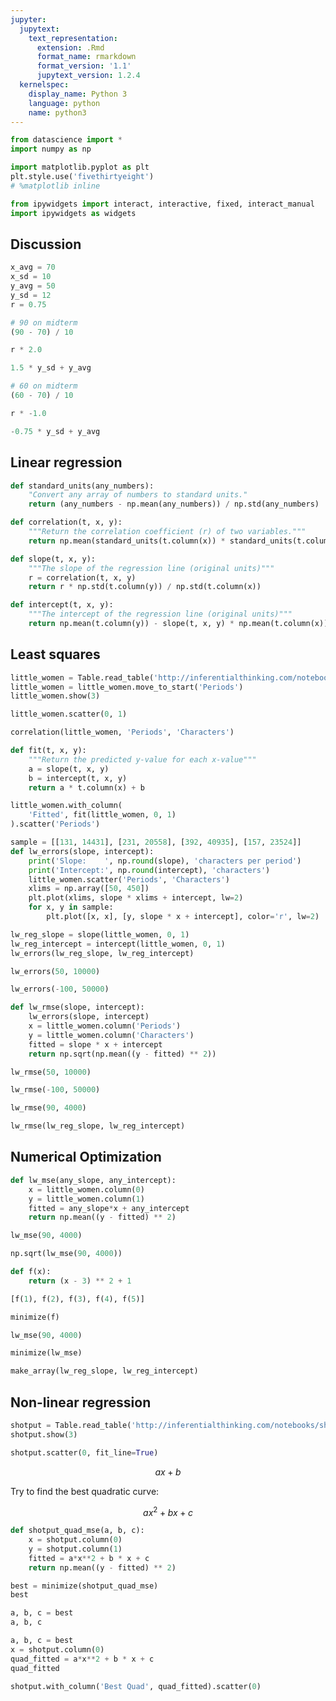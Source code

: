 ```yaml
---
jupyter:
  jupytext:
    text_representation:
      extension: .Rmd
      format_name: rmarkdown
      format_version: '1.1'
      jupytext_version: 1.2.4
  kernelspec:
    display_name: Python 3
    language: python
    name: python3
---
```


```python
from datascience import *
import numpy as np

import matplotlib.pyplot as plt
plt.style.use('fivethirtyeight')
# %matplotlib inline

from ipywidgets import interact, interactive, fixed, interact_manual
import ipywidgets as widgets
```

## Discussion

```python
x_avg = 70
x_sd = 10
y_avg = 50
y_sd = 12
r = 0.75
```

```python
# 90 on midterm
(90 - 70) / 10
```

```python
r * 2.0
```

```python
1.5 * y_sd + y_avg
```

```python
# 60 on midterm
(60 - 70) / 10
```

```python
r * -1.0
```

```python
-0.75 * y_sd + y_avg
```

## Linear regression

```python
def standard_units(any_numbers):
    "Convert any array of numbers to standard units."
    return (any_numbers - np.mean(any_numbers)) / np.std(any_numbers)  

def correlation(t, x, y):
    """Return the correlation coefficient (r) of two variables."""
    return np.mean(standard_units(t.column(x)) * standard_units(t.column(y)))
```

```python
def slope(t, x, y):
    """The slope of the regression line (original units)"""
    r = correlation(t, x, y)
    return r * np.std(t.column(y)) / np.std(t.column(x))

def intercept(t, x, y):
    """The intercept of the regression line (original units)"""
    return np.mean(t.column(y)) - slope(t, x, y) * np.mean(t.column(x))
```

## Least squares

```python
little_women = Table.read_table('http://inferentialthinking.com/notebooks/little_women.csv')
little_women = little_women.move_to_start('Periods')
little_women.show(3)
```

```python
little_women.scatter(0, 1)
```

```python
correlation(little_women, 'Periods', 'Characters')
```

```python
def fit(t, x, y):
    """Return the predicted y-value for each x-value"""
    a = slope(t, x, y)
    b = intercept(t, x, y)
    return a * t.column(x) + b
```

```python
little_women.with_column(
    'Fitted', fit(little_women, 0, 1)
).scatter('Periods')
```

```python
sample = [[131, 14431], [231, 20558], [392, 40935], [157, 23524]]
def lw_errors(slope, intercept):
    print('Slope:    ', np.round(slope), 'characters per period')
    print('Intercept:', np.round(intercept), 'characters')
    little_women.scatter('Periods', 'Characters')
    xlims = np.array([50, 450])
    plt.plot(xlims, slope * xlims + intercept, lw=2)
    for x, y in sample:
        plt.plot([x, x], [y, slope * x + intercept], color='r', lw=2)
```

```python
lw_reg_slope = slope(little_women, 0, 1)
lw_reg_intercept = intercept(little_women, 0, 1)
lw_errors(lw_reg_slope, lw_reg_intercept)
```

```python
lw_errors(50, 10000)
```

```python
lw_errors(-100, 50000)
```

```python
def lw_rmse(slope, intercept):
    lw_errors(slope, intercept)
    x = little_women.column('Periods')
    y = little_women.column('Characters')
    fitted = slope * x + intercept
    return np.sqrt(np.mean((y - fitted) ** 2))
```

```python
lw_rmse(50, 10000)
```

```python
lw_rmse(-100, 50000)
```

```python
lw_rmse(90, 4000)
```

```python
lw_rmse(lw_reg_slope, lw_reg_intercept)
```

## Numerical Optimization

```python
def lw_mse(any_slope, any_intercept):
    x = little_women.column(0)
    y = little_women.column(1)
    fitted = any_slope*x + any_intercept
    return np.mean((y - fitted) ** 2)
```

```python
lw_mse(90, 4000)
```

```python
np.sqrt(lw_mse(90, 4000))
```

```python
def f(x):
    return (x - 3) ** 2 + 1
```

```python
[f(1), f(2), f(3), f(4), f(5)]
```

```python
minimize(f)
```

```python
lw_mse(90, 4000)
```

```python
minimize(lw_mse)
```

```python
make_array(lw_reg_slope, lw_reg_intercept)
```

## Non-linear regression

```python
shotput = Table.read_table('http://inferentialthinking.com/notebooks/shotput.csv')
shotput.show(3)
```

```python
shotput.scatter(0, fit_line=True)
```

$$ a x + b $$


Try to find the best quadratic curve:

$$
a x ^ 2 + bx + c
$$

```python
def shotput_quad_mse(a, b, c):
    x = shotput.column(0)
    y = shotput.column(1)
    fitted = a*x**2 + b * x + c
    return np.mean((y - fitted) ** 2)
```

```python
best = minimize(shotput_quad_mse)
best
```

```python
a, b, c = best
a, b, c
```

```python
a, b, c = best
x = shotput.column(0)
quad_fitted = a*x**2 + b * x + c
quad_fitted
```

```python
shotput.with_column('Best Quad', quad_fitted).scatter(0)
```

```python

```
